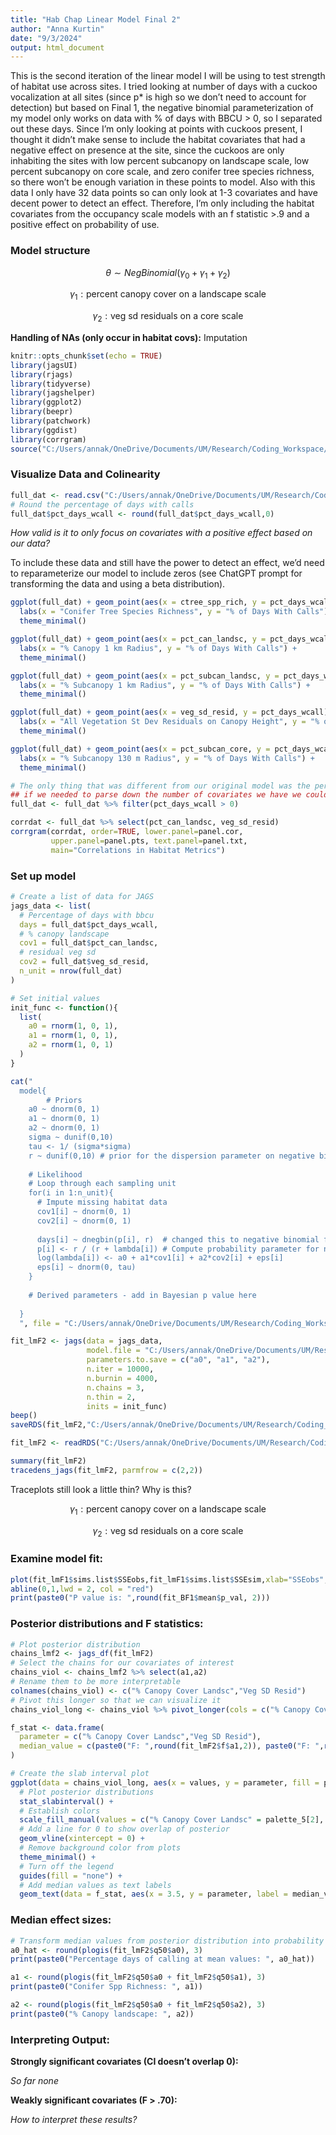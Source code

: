 ```yaml
---
title: "Hab Chap Linear Model Final 2"
author: "Anna Kurtin"
date: "9/3/2024"
output: html_document
---
```


This is the second iteration of the linear model I will be using to test strength of habitat use across sites. I tried looking at number of days with a cuckoo vocalization at all sites (since p* is high so we don't need to account for detection) but based on Final 1, the negative binomial parameterization of my model only works on data with % of days with BBCU > 0, so I separated out these days. Since I'm only looking at points with cuckoos present, I thought it didn't make sense to include the habitat covariates that had a negative effect on presence at the site, since the cuckoos are only inhabiting the sites with low percent subcanopy on landscape scale, low percent subcanopy on core scale, and zero conifer tree species richness, so there won't be enough variation in these points to model. Also with this data I only have 32 data points so can only look at 1-3 covariates and have decent power to detect an effect. Therefore, I'm only including the habitat covariates from the occupancy scale models with an f statistic >.9 and a positive effect on probability of use. 

### Model structure

$$
\theta \sim NegBinomial(\gamma_0 + \gamma_{1} + \gamma_{2})
$$

$$ \gamma_{1}: \text{percent canopy cover on a landscape scale} $$

$$ \gamma_{2}: \text{veg sd residuals on a core scale} $$


**Handling of NAs (only occur in habitat covs):** Imputation 


```r
knitr::opts_chunk$set(echo = TRUE)
library(jagsUI)
library(rjags)
library(tidyverse)
library(jagshelper)
library(ggplot2)
library(beepr)
library(patchwork)
library(ggdist)
library(corrgram)
source("C:/Users/annak/OneDrive/Documents/UM/Research/Coding_Workspace/Cuckoo-Research/R_Scripts/5_Visualization/Create_HexCodes_CuckooColorBlind.R")
```

### Visualize Data and Colinearity 

```R
full_dat <- read.csv("C:/Users/annak/OneDrive/Documents/UM/Research/Coding_Workspace/Cuckoo-Research/Data/Habitat_Model_Covariates/Linear_Model/HabChap_22-23_DaysCalls_HabCovs.csv")
# Round the percentage of days with calls
full_dat$pct_days_wcall <- round(full_dat$pct_days_wcall,0)
```

*How valid is it to only focus on covariates with a positive effect based on our data?*

To include these data and still have the power to detect an effect, we'd need to reparameterize our model to include zeros (see ChatGPT prompt for transforming the data and using a beta distribution). 

```R
ggplot(full_dat) + geom_point(aes(x = ctree_spp_rich, y = pct_days_wcall), size = 3, col = palette_5[1]) + 
  labs(x = "Conifer Tree Species Richness", y = "% of Days With Calls") +
  theme_minimal()
```

```R
ggplot(full_dat) + geom_point(aes(x = pct_can_landsc, y = pct_days_wcall), size = 3, color = palette_5[2]) + 
  labs(x = "% Canopy 1 km Radius", y = "% of Days With Calls") +
  theme_minimal()
```

```R
ggplot(full_dat) + geom_point(aes(x = pct_subcan_landsc, y = pct_days_wcall), size = 3, color = palette_5[3]) + 
  labs(x = "% Subcanopy 1 km Radius", y = "% of Days With Calls") +
  theme_minimal()
```

```R
ggplot(full_dat) + geom_point(aes(x = veg_sd_resid, y = pct_days_wcall), size = 3, color = palette_5[4]) + 
  labs(x = "All Vegetation St Dev Residuals on Canopy Height", y = "% of Days With Calls") +
  theme_minimal()
```

```R
ggplot(full_dat) + geom_point(aes(x = pct_subcan_core, y = pct_days_wcall), size = 3, color = palette_5[5]) + 
  labs(x = "% Subcanopy 130 m Radius", y = "% of Days With Calls") +
  theme_minimal()
```

```R
# The only thing that was different from our original model was the percentage of days with calls was always > 0, trying to redo this to see if I can get the model to converge this way
## if we needed to parse down the number of covariates we have we could kick out conifer tree spp richness since it's negatively associated with use at all
full_dat <- full_dat %>% filter(pct_days_wcall > 0)
```

```R
corrdat <- full_dat %>% select(pct_can_landsc, veg_sd_resid)
corrgram(corrdat, order=TRUE, lower.panel=panel.cor,
         upper.panel=panel.pts, text.panel=panel.txt,
         main="Correlations in Habitat Metrics")
```


### Set up model 

```R
# Create a list of data for JAGS
jags_data <- list(
  # Percentage of days with bbcu 
  days = full_dat$pct_days_wcall,
  # % canopy landscape
  cov1 = full_dat$pct_can_landsc,
  # residual veg sd
  cov2 = full_dat$veg_sd_resid,
  n_unit = nrow(full_dat)
)

# Set initial values 
init_func <- function(){
  list(
    a0 = rnorm(1, 0, 1),
    a1 = rnorm(1, 0, 1),
    a2 = rnorm(1, 0, 1)
  )
}
```

```R
cat("
  model{
        # Priors
    a0 ~ dnorm(0, 1)
    a1 ~ dnorm(0, 1)
    a2 ~ dnorm(0, 1)
    sigma ~ dunif(0,10)
    tau <- 1/ (sigma*sigma)
    r ~ dunif(0,10) # prior for the dispersion parameter on negative binomial
  
    # Likelihood
    # Loop through each sampling unit
    for(i in 1:n_unit){
      # Impute missing habitat data
      cov1[i] ~ dnorm(0, 1)
      cov2[i] ~ dnorm(0, 1)
  
      days[i] ~ dnegbin(p[i], r)  # changed this to negative binomial from dpois()
      p[i] <- r / (r + lambda[i]) # Compute probability parameter for negative binomial using lambda (mean) and r (dispersion), I thought moments for negative binomial are mean and dispersion, not probability and dispersion, but I'm not sure if R takes things differently 
      log(lambda[i]) <- a0 + a1*cov1[i] + a2*cov2[i] + eps[i]
      eps[i] ~ dnorm(0, tau)
    }
    
    # Derived parameters - add in Bayesian p value here
    
  }
  ", file = "C:/Users/annak/OneDrive/Documents/UM/Research/Coding_Workspace/Cuckoo-Research/R_Scripts/2_Analyses/Habitat_Chapter/Poisson_Model/Model_Structure_Files/JAGS_HabLinearModFinal2.txt")
```

```R
fit_lmF2 <- jags(data = jags_data, 
                 model.file = "C:/Users/annak/OneDrive/Documents/UM/Research/Coding_Workspace/Cuckoo-Research/R_Scripts/2_Analyses/Habitat_Chapter/Poisson_Model/Model_Structure_Files/JAGS_HabLinearModFinal2.txt",
                 parameters.to.save = c("a0", "a1", "a2"),
                 n.iter = 10000, 
                 n.burnin = 4000, 
                 n.chains = 3,
                 n.thin = 2,
                 inits = init_func)
beep()
saveRDS(fit_lmF2,"C:/Users/annak/OneDrive/Documents/UM/Research/Coding_Workspace/Cuckoo-Research/R_Scripts/2_Analyses/Habitat_Chapter/Poisson_Model/Models_Ran_Outputs/LModFinal2.Rdata")
```

```R
fit_lmF2 <- readRDS("C:/Users/annak/OneDrive/Documents/UM/Research/Coding_Workspace/Cuckoo-Research/R_Scripts/2_Analyses/Habitat_Chapter/Poisson_Model/Models_Ran_Outputs/LModFinal2.Rdata")
```

```R
summary(fit_lmF2)
tracedens_jags(fit_lmF2, parmfrow = c(2,2))
```

Traceplots still look a little thin? Why is this?

$$ \gamma_{1}: \text{percent canopy cover on a landscape scale} $$

$$ \gamma_{2}: \text{veg sd residuals on a core scale} $$

### Examine model fit:

```R
plot(fit_lmF1$sims.list$SSEobs,fit_lmF1$sims.list$SSEsim,xlab="SSEobs",ylab="SSEsim")
abline(0,1,lwd = 2, col = "red")
print(paste0("P value is: ",round(fit_BF1$mean$p_val, 2)))
```


### Posterior distributions and F statistics:

```R
# Plot posterior distribution
chains_lmf2 <- jags_df(fit_lmF2)
# Select the chains for our covariates of interest
chains_viol <- chains_lmf2 %>% select(a1,a2)
# Rename them to be more interpretable
colnames(chains_viol) <- c("% Canopy Cover Landsc","Veg SD Resid")
# Pivot this longer so that we can visualize it
chains_viol_long <- chains_viol %>% pivot_longer(cols = c("% Canopy Cover Landsc","Veg SD Resid"),names_to = "parameter", values_to = "values")

f_stat <- data.frame(
  parameter = c("% Canopy Cover Landsc","Veg SD Resid"),
  median_value = c(paste0("F: ",round(fit_lmF2$f$a1,2)), paste0("F: ",round(fit_lmF2$f$a2,2)))
)

# Create the slab interval plot
ggplot(data = chains_viol_long, aes(x = values, y = parameter, fill = parameter)) + 
  # Plot posterior distributions
  stat_slabinterval() +
  # Establish colors
  scale_fill_manual(values = c("% Canopy Cover Landsc" = palette_5[2], "Veg SD Resid" = palette_5[4])) +
  # Add a line for 0 to show overlap of posterior
  geom_vline(xintercept = 0) +
  # Remove background color from plots
  theme_minimal() +
  # Turn off the legend
  guides(fill = "none") +
  # Add median values as text labels
  geom_text(data = f_stat, aes(x = 3.5, y = parameter, label = median_value), color = "black", hjust = .6)  
```

### Median effect sizes: 

```R
# Transform median values from posterior distribution into probability 
a0_hat <- round(plogis(fit_lmF2$q50$a0), 3)
print(paste0("Percentage days of calling at mean values: ", a0_hat))

a1 <- round(plogis(fit_lmF2$q50$a0 + fit_lmF2$q50$a1), 3)
print(paste0("Conifer Spp Richness: ", a1))

a2 <- round(plogis(fit_lmF2$q50$a0 + fit_lmF2$q50$a2), 3)
print(paste0("% Canopy landscape: ", a2))
```

### Interpreting Output:

**Strongly significant covariates (CI doesn't overlap 0): **

*So far none*

**Weakly significant covariates (F > .70):** 

*How to interpret these results?*
